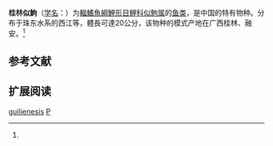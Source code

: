 {{Speciesbox
| name = 桂林似鮈
| status = NE
| status_system = IUCN3.1
| image = 
| genus = Pseudogobio
| species = guilienesis
| authority = Yao et Yang, 1977<ref name='id6150'>{{cite web| url =http://www.bioinfo.cn/db05/BjdwSpecies.php?action=view&id=6150| title =桂林似鮈| work =中国动物物种编目数据库| publisher =中国科学院微生物研究所| author =中国科学院动物研究所| accessdate =2009-04-11| deadurl =yes| archiveurl =https://web.archive.org/web/20160305035055/http://www.bioinfo.cn/db05/BjdwSpecies.php?action=view&id=6150| archivedate =2016-03-05}}</ref>
| ssynonyms = *''Pseudogobio vaillanti guilinensis, Yao & Yang, 1977''
}}

'''桂林似鮈'''（[[学名|学名]]：{{lang|la|''Pseudogobio guilienesis''}}）为[[輻鰭魚綱|輻鰭魚綱]][[鯉形目|鯉形目]][[鲤科|鲤科]][[似鮈属|似鮈属]]的[[鱼类|鱼类]]，是中国的特有物种。分布于珠东水系的西江等，體長可達20公分，该物种的模式产地在广西桂林、融安。<ref name='id6150'/>

== 参考文献 ==
{{reflist}}

== 扩展阅读 ==
{{refbegin}}
{{wikispecies-inline|Pseudogobio guilienesis|桂林似鮈}}
{{refend}}
{{Taxonbar|from=Q5706143}}

[[Category:似鮈屬|guilienesis]]
[[Category:1977年描述的魚類|P]]


{{鯉形目小作品}}
